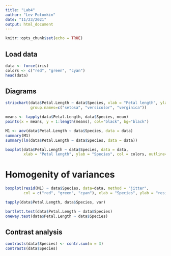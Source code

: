 ```yaml
---
title: "Lab4"
author: "Lev Potomkin"
date: "11/23/2021"
output: html_document
---
```


```r
knitr::opts_chunk$set(echo = TRUE)
```

## Load data

```r
data <- force(iris)
colors <- c("red", "green", "cyan")
head(data)
```

## Diagrams

```r
stripchart(data$Petal.Length ~ data$Species, xlab = "Petal length", ylab = "Species", col = colors, 
           group.names=c("setosa", "versicolor", "verginica"))

means <- tapply(data$Petal.Length, data$Species, mean)
points(x = means, y = 1:length(means), col="black", bg="black")

M1 <- aov(data$Petal.Length ~ data$Species, data = data)
summary(M1)
summary(lm(data$Petal.Length ~ data$Species, data = data))

boxplot(data$Petal.Length ~ data$Species, data = data,
        xlab = "Petal length", ylab = "Species", col = colors, outline=FALSE)
```

# Homogenity of variances

```r
boxplot(resid(M1) ~ data$Species, data=data, method = "jitter",
        col = c("red", "green", "cyan"), xlab = "Species", ylab = "residues")

tapply(data$Petal.Length, data$Species, var)

bartlett.test(data$Petal.Length ~ data$Species)
oneway.test(data$Petal.Length ~ data$Species)
```


## Contrast analysis

```r
contrasts(data$Species) <- contr.sum(n = 3)
contrasts(data$Species)
```

